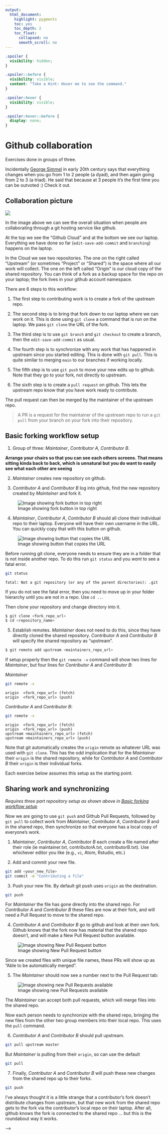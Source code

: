 ```yaml
---
output:
  html_document:
    highlight: pygments
    toc: yes
    toc_depth: 2
    toc_float:
      collapsed: no
      smooth_scroll: no
---
```


```css
.spoiler {
  visibility: hidden;
}

.spoiler::before {
  visibility: visible;
  content: "Take a Hint: Hover me to see the command."
}

.spoiler:hover {
  visibility: visible;
}

.spoiler:hover::before {
  display: none;
}
```

# Github collaboration {#sec-github-collaboration}

Exercises done in groups of three. 

Incidentally [George Simmel](http://socio.ch/sim/work.htm) in early 20th century says that everything changes when you go from 1 to 2 people (a dyad), and then again going from 2 to 3 (a triad). He said that because at 3 people it's the first time you can be outvoted :) Check it out.

## Collaboration picture

![](images/Git-MovingStuffAround.png)

In the image above we can see the overall situation when people are collaborating through a git hosting service like github.

At the top we see the "Github Cloud" and at the bottom we see our laptop.  Everything we have done so far (`edit-save-add-commit` and `branching`) happens on the laptop.

In the Cloud we see two repositories.  The one on the right called "Upstream" (or sometimes "Project" or "Shared") is the space where all our work will collect.  The one on the left called "Origin" is our cloud copy of the shared repository.  You can think of a fork as a backup space for the repo on your laptop; the fork lives in your github account namespace.

There are 6 steps to this workflow:

1. The first step to contributing work is to create a fork of the upstream repo.

2. The second step is to bring that fork down to our laptop where we can work on it.  This is done using `git clone` a command that is run on the laptop.  We pass `git clone` the URL of the fork.

3. The third step is to use `git branch` and `git checkout` to create a branch, then the `edit-save-add-commit` as usual.  

4. The fourth step is to synchronize with any work that has happened in upstream since you started editing. This is done with `git pull`. This is quite similar to merging `main` to our branches if working locally.

5. The fifth step is to use `git push` to move your new edits up to github.  Note that they go to your fork, not directly to upstream.

6. The sixth step is to create a `pull request` on github.  This lets the upstream repo know that you have work ready to contribute. 

The pull request can then be merged by the maintainer of the upstream repo. 

> A PR is a request for the maintainer of the upstream repo to run a `git pull` from your branch on your fork into their repository.


## Basic forking workflow setup

1.  Group of three: *Maintainer*, *Contributor A*, *Contributor B*.

**Arrange your chairs so that you can see each others screens. That means sitting kinda back to back, which is unnatural but you do want to easily see what each other are seeing**

2.  *Maintainer* creates new repository on github.

3.  *Contributor A* and *Contributor B* log into github, find the new repository created by *Maintainer* and fork it.

![Image showing fork button in top right](images/fork_button.png)

4.  *Maintainer*, *Contributor A*, *Contributor B* should all clone their individual repo to their laptop. Everyone will have their own username in the URL. You can quickly copy that with this button on github.

![Image showing button that copies the URL](images/clone_repo.png)

Before running git clone, everyone needs to ensure they are in a folder that is not inside another repo. To do this run `git status` and you *want* to see a fatal error.

``` sh
git status
```

    fatal: Not a git repository (or any of the parent directories): .git

If you do not see the fatal error, then you need to move up in your folder hierarchy until you are not in a repo. Use `cd ..`.

Then clone your repository and change directory into it.

::: spoiler
``` sh
$ git clone <fork_repo_url>
$ cd <repository_name>
```
:::

5.  Establish remotes. *Maintainer* does not need to do this, since they have directly cloned the shared repository. *Contributor A* and *Contributor B* will specify the shared repository as "upstream".

::: spoiler
``` sh
$ git remote add upstream <maintainers_repo_url>
```
:::

If setup properly then the `git remote -v` command will show two lines for *Maintainer*, but four lines for *Contributor A* and *Contributor B*:

*Maintainer*

``` sh
git remote -v
```

    origin  <fork_repo_url> (fetch)
    origin  <fork_repo_url> (push)

*Contributor A* and *Contributor B*:

``` sh
git remote -v
```

    origin  <fork_repo_url> (fetch)
    origin  <fork_repo_url> (push)
    upstream <maintainers_repo_url> (fetch)
    upstream <maintainers_repo_url> (push)

Note that git automatically creates the `origin` remote as whatever URL was used with `git clone`. This has the odd implication that for the *Maintainer* their `origin` is the shared repository, while for *Contributor A* and *Contributor B* their `origin` is their individual forks.

Each exercise below assumes this setup as the starting point.

## Sharing work and synchronizing

*Requires three part repository setup as shown above in [Basic forking workflow setup](#basic_forking_workflow_setup)*

Now we are going to use `git push` and Github Pull Requests, followed by `git pull` to collect work from *Maintainer*, *Contributor A*, *Contributor B* and in the shared repo, then synchronize so that everyone has a local copy of everyone's work.

1.  *Maintainer*, *Contributor A*, *Contributor B* each create a file named after their role (ie maintainer.txt, contributorA.txt, contributorB.txt). Use whichever editor you like (e.g., `vi`, Atom, Rstudio, etc.)

2.  Add and commit your new file.

::: spoiler
``` sh
git add <your_new_file>
git commit -m "Contributing a file"
```
:::

3.  Push your new file. By default git push uses `origin` as the destination.

::: spoiler
``` sh
git push
```
:::

For *Maintainer* the file has gone directly into the shared repo. For *Contributor A* and *Contributor B* these files are now at their fork, and will need a Pull Request to move to the shared repo.

4.  *Contributor A* and *Contributor B* go to github and look at their own fork. Github knows that the fork now has material that the shared repo doesn't, and will make a New Pull Request button available.

![Image showing New Pull Request button](images/new_pr_button.png)

Since we created files with unique file names, these PRs will show up as "Able to be automatically merged".

5.  The *Maintainer* should now see a number next to the Pull Request tab:

![Image showing new Pull Requests available](images/new_pr_available.png)

The *Maintainer* can accept both pull requests, which will merge files into the shared repo.

Now each person needs to synchronize with the shared repo, bringing the new files from the other two group members into their local repo. This uses the `pull` command.

6.  *Contributor A* and *Contributor B* should pull upstream.

::: spoiler
``` sh
git pull upstream master
```
:::

But *Maintainer* is pulling from their `origin`, so can use the default

::: spoiler
``` sh
git pull
```
:::

7.  Finally, *Contributor A* and *Contributor B* will push these new changes from the shared repo up to their forks.

::: spoiler
``` sh
git push
```
:::

I've always thought it is a little strange that a contributor's fork doesn't distribute changes from upstream, but that new work from the shared repo gets to the fork via the contributor's local repo on their laptop. After all, github knows the fork is connected to the shared repo ... but this is the roundabout way it works.

<!-- ## Generate merge conflict -->

<!-- (If starting here, confirm that your Group of three has the setup in [Basic forking workflow setup](#basic_forking_workflow_setup) as the starting point.) -->

<!-- The point of this exercise is to intentionally create conflicts in editing, to demonstrate how they show up in Pull Requests. -->

<!-- 1.  *Maintainer* should create, add, commit, and push a file called `animals.txt` with this content: -->

<!-- ```{=html} -->
<!-- <!-- --> -->
<!-- ``` -->
<!--     lion -->
<!--     tiger -->
<!--     leopard -->
<!--     turtle -->

<!-- 3.  *Contributor A* and *Contributor B* should synchronize to receive this file. -->

<!-- ::: spoiler -->
<!-- ``` sh -->
<!-- git pull upstream master -->
<!-- ``` -->
<!-- ::: -->

<!-- 4.  *Contributor A* and *Contributor B* each edit the file by adding a different color to the first line in the `animals.txt` (so it reads `lion red` or `lion green`). They add, commit, push to their forks. *Note that these edits are incompatible, so they will generate a conflict when we try to merge them below* -->

<!-- 5.  *Contributor A* and *Contributor B* should then go to github and look at their forks. They should create a pull request by hitting the 'New Pull Request' button. Note that the pull request will not say "Able to automatically merge" but create the PR anyway. -->

<!-- 6.  With everyone looking at *Maintainer*'s computer, *Maintainer* should refresh the github page for the shared repository and will see two pull-requests in the pull-request tab. Accept each one, resolving any conflicts that emerge. -->

<!-- They can choose whatever contributions they want (the original line, the line with the color from *Contributor B* or the line with the color from *Contributor A*); however the file is after removing the `<<<<<` `========` and `>>>>>>` lines will be what is in the shared repository. -->

<!-- 6.  Each person should then synchronize. For *Maintainer* that just means `git pull` (since they have a direct clone of upstream). For *Contributor B* and *Contributor A* they have to first get the changes in upstream, then push them to their fork. -->

<!-- ::: spoiler -->
<!-- ``` sh -->
<!-- $ git pull upstream master -->
<!-- $ git push -->
<!-- ``` -->
<!-- ::: -->

<!-- # Once more, but with branches -->

<!-- In the exercises above all the work was on the `master` branch. That was to keep things simple, but in reality new work should always be on a branch, usually called a (short-lived) "feature branch". Pull requests then come from the feature branch to the master branch on the shared repo. This is also true for *Maintainer* as well as *Contributor A* and *Contributor B*, the only difference for the *Maintainer* is that their pull request is from a branch inside the shared repo, while the *Contributor A* and *Contributor B* is from a branch in a different repository. -->

<!-- (If starting here, confirm that your Group of three has the setup in [Basic forking workflow setup](#basic_forking_workflow_setup) as the starting point.) -->

<!-- 1.  On local, create a branch (`for-pull-request`) -->

<!-- ::: spoiler -->
<!-- ``` sh -->
<!-- $ git checkout -b for-pull-request -->
<!-- Switched to a new branch 'for-pull-request' -->
<!-- ``` -->
<!-- ::: -->

<!-- 2.  Edit a file named after your role (ie "maintainer.txt", "contributorA.txt", or "contributorB.txt"), add, commit. -->

<!-- ::: spoiler -->
<!-- ``` sh -->
<!-- git add <your file> -->
<!-- git commit -m "Edit to send via pull request" -->
<!-- ``` -->
<!-- ::: -->

<!-- 3.  Push the branch to origin (`git push` will fail but the error message will show you a command that will run). Note that is the fork for *Contributor A* and *Contributor B* but the shared repo for *Maintainer*, but called `origin` for everyone. -->

<!-- ::: spoiler -->
<!-- ``` sh -->
<!-- $ git push -->
<!-- ``` -->

<!--     fatal: The current branch for-pull-request has no upstream branch. -->
<!--     To push the current branch and set the remote as upstream, use -->

<!--         git push --set-upstream origin for-pull-request -->

<!-- Copy the `--set-upstream` line and execute. Note that the "upstream" here has nothing to do with the "upstream" remote (which is a name for the shared repo). Here it means "which remote should be connected to this branch" and almost always that is going to be an identically named branch in `origin`. -->

<!-- ``` sh -->
<!-- $git push --set-upstream origin for-pull-request -->
<!-- ``` -->

<!--     Total 0 (delta 0), reused 0 (delta 0) -->
<!--     remote:  -->
<!--     remote: Create a pull request for 'for-pull-request' on GitHub by visiting: -->
<!--     remote:      https://github.com/jameshowison/pp2019_pr_owner/pull/new/for-pull-request -->
<!--     remote:  -->
<!--     To https://github.com/jameshowison/pp2019_pr_owner.git -->
<!--      * [new branch]      for-pull-request -> for-pull-request -->
<!--     Branch for-pull-request set up to track remote branch for-pull-request from origin. -->
<!-- ::: -->

<!-- 4.  On github, make sure you are looking at the new branch (by choosing it from drop down menu) and open a PR from the new branch to `master` on the shared repo. All should do this (*Maintainer*, *Contributor A*, and *Contributor B*). -->

<!-- ![Image of drop down menu for branches, shows for-pull-request and master](images/selecting_branch_on_github.png) -->

<!-- ![New Pull Request button](images/new_pr_button.png) -->

<!-- ![Create PR screen](images/create_pr_screen.png) -->

<!-- 5.  *Maintainer* can then accept all three PRs on github. -->

<!-- ::: spoiler -->
<!-- ![Image of accepting PR](images/merge_pr.png) -->
<!-- ::: -->

<!-- 6.  For all three, *Maintainer*, *Contributor A*, and *Contributor B*, back on local, switch to master. -->

<!-- ::: spoiler -->
<!-- ``` sh -->
<!-- $ git checkout master -->
<!-- Switched to branch 'master' -->
<!-- Your branch is up-to-date with 'origin/master'. -->
<!-- ``` -->
<!-- ::: -->

<!-- 7.  Pull changes. -->

<!--     <div class="spoiler"> -->

<!-- ``` sh -->
<!-- git pull -->
<!-- ``` -->

<!-- remote: Enumerating objects: 1, done. remote: Counting objects: 100% (1/1), done. remote: Total 1 (delta 0), reused 0 (delta 0), pack-reused 0 Unpacking objects: 100% (1/1), done. From https://github.com/jameshowison/pp2019_pr_owner 36cd034..6d0673d master -\> origin/master Updating 36cd034..6d0673d Fast-forward README.md \| 1 + 1 file changed, 1 insertion(+) \$ git status On branch master Your branch is up-to-date with 'origin/master'. -->

<!-- nothing to commit, working tree clean -->

<!--     </div> -->

<!--     8. Delete the branch locally and on github -->

<!--     <div class="spoiler"> -->
<!--     ```sh -->
<!--     $ git branch -d for-pull-request -->
<!--     Deleted branch for-pull-request (was 01541c3). -->
<!--     $git push origin --delete for-pull-request -->
<!--     To https://github.com/jameshowison/pp2019_pr_owner.git -->
<!--      - [deleted]         for-pull-request -->

<!-- # Tags -->

<!-- Tags help identify important points in the version history. They are also used for releases on github. They point to a specific commit, but are human readable, rather than the hash. So they are like a bookmark which brings you directly to a specific point in the repo history. -->

<!-- Your task is to create three tags, `tag-animals`, `tag-colors`, `tag-noises` which reflect the merge points of different branches. -->

<!-- 1.  Have *Maintainer* create a repository, and start with the file having only animals. -->
<!-- 2.  *Maintainer* tag repo with `tag-animals` -->
<!-- 3.  *Contributor A* create a branch `colors-for-tag`. *Contributor B* and *Maintainer* contribute to that branch (`lion yellow`) via pull requests. -->
<!-- 4.  *Contributor A* merge `colors-for-tag` branch to master, than tag master as `tag-colors`. -->
<!-- 5.  *Contributor B* create branch `noises-for-tag`. *Contributor A* and *Maintainer* contribute to that branch as well. (`lion yellow roar`) -->
<!-- 6.  *Contributor B* merges that branch to master, then tag master as `tag-noises`. Others update. -->

<!-- Look at the history via `git log`: -->

<!-- ``` sh -->
<!-- git log --oneline --abbrev-commit --all --graph --decorate --color -->
<!-- ``` -->

<!-- To see the status of the repo at a tag, you can use -->

<!-- ``` sh -->
<!-- git checkout <tag_name> -->
<!-- ``` -->

<!-- You'll see a message about a "Detached HEAD" which sounds awful but actually means that Git wouldn't know where to put any new commits you make (since new commits are given HEAD as the parent). So tags are mostly used for read-only inspection of code at a particular point in history. -->

<!-- # Split a pull request -->

<!-- Here the scenario is that you've created a pull request but it hasn't yet been accepted. -->

<!-- If you add additional commits to that branch then they will get added to the pull request. Remember, a pull request says, "Please come to this repo and get everything on this branch." So it's not the same as puttings some commits in a zip file and mailing them, it's more like puttings things into a particular spot (like a mailbox or deaddrop in a spy movie), and telling people to pick them up from there. -->

<!-- So you can always add additional things before the person comes to pick them up. This is useful because if there is a conversation around the pull request then you can easily update things. For example, if someone said "Please fix a typo or pull from upstream before we consider your pull request," you'd be able to do so without opening another PR (just add, commit, push to your branch on your fork and the PR is updated). -->

<!-- However, it is an issue if you *accidentally* add new commits to a branch before a pull request is accepted. Now your pull request has two sets of commits: the first set you meant to include and the second set you didn't. This mistake is particularly easy to make if you are developing on the `master` branch in your fork (which you shouldn't do), but also happens if you are have more than one contribution that you are working on, as when you are doing something else while waiting for a PR to be accepted. If you've accidentally added too many files to your pull request---something that is easy to do if you use `git add *` or some variant---you'll also find yourself needing to remove content from your PR. -->

<!-- First, take a look at this in the Learning Git Visualizer, I have created a level called [Split Pull Request](https://learngitbranching.js.org/?gist_level_id=f7b4b63960ed80fa9a76728d853f2546). -->

<!-- ## Split before submit -->

<!-- Things would be better if you had created a new branch for the first set of commits, then a second branch for your second set of commits, never adding either set to your master branch and following the "always work on a (short-lived) feature branch" rule. Then each set of commits would be "sent" through a different pull request. -->

<!--             / Branch for first set. -->
<!--            / -->
<!--     master - -->
<!--             \ -->
<!--              \ Branch for second set -->

<!-- The grey sections below are commands, the white is output. -->

<!-- ``` sh -->
<!-- This is a git command that you should copy -->
<!-- ``` -->

<!--     This is output. -->

<!-- Below, I make a new repo, create a README file and make a commit, and edit it once making another commit: -->

<!-- ``` sh -->
<!-- git init -->
<!-- ``` -->

<!--     Initialized empty Git repository in /Users/howison/Documents/UTexas/Courses/PeerProduction/practice/.git/ -->

<!-- ``` sh -->
<!-- touch README -->
<!-- ``` -->

<!-- ``` sh -->
<!-- git add README -->
<!-- ``` -->

<!-- ``` sh -->
<!-- git commit -m "Adding readme" -->
<!-- ``` -->

<!--     [master (root-commit) d5eb1e8] Adding readme -->
<!--      1 file changed, 1 insertion(+) -->
<!--      create mode 100644 README -->

<!-- ``` sh -->
<!-- git log --oneline --abbrev-commit --all --graph --decorate --color -->
<!-- ``` -->

<!--     * d5eb1e8 (HEAD -> master) Adding readme -->

<!-- So now we have a single commit on a single branch `master`. To create a new file we can use `touch` (which creates an empty file here, but that's ok). -->

<!-- ``` sh -->
<!-- touch master2 -->
<!-- ``` -->

<!-- ``` sh -->
<!-- git add master2 -->
<!-- ``` -->

<!-- ``` sh -->
<!-- git commit -m "add master2" -->
<!-- ``` -->

<!--     [master 749454e] add master2 -->
<!--      1 file changed, 2 insertions(+) -->
<!--     git log --oneline --abbrev-commit --all --graph --decorate --color -->
<!--     * 749454e (HEAD -> master) add master2 -->
<!--     * d5eb1e8 Adding readme -->

<!-- Now we have added a commit on `master` so the `HEAD -> master` shows the 'tip' of the master branch. -->

<!-- Now we can create the feature branch (`first_set_branch`) for the first set and look at the commits we've made. Using `git checkout` with `-b` creates a new branch: -->

<!-- ``` sh -->
<!-- git checkout -b first_set_branch -->
<!-- ``` -->

<!--     Switched to a new branch 'first_set_branch' -->

<!-- ``` sh -->
<!-- touch first_set_file -->
<!-- ``` -->

<!-- ``` sh -->
<!-- git add first_set_file -->
<!-- ``` -->

<!-- ``` sh -->
<!-- git commit -m "first set edit" -->
<!-- ``` -->

<!--     [first_set_branch d71ade9] first set edit -->
<!--      1 file changed, 1 insertion(+) -->
<!--      create mode 100644 first_set_file -->

<!-- ``` sh -->
<!-- git log --oneline --abbrev-commit --all --graph --decorate --color -->
<!-- ``` -->

<!--     * d71ade9 (HEAD -> first_set_branch) first set edit -->
<!--     * 749454e (master) add master2 -->
<!--     * d5eb1e8 Adding readme -->

<!-- Now we can see that we have two branches `(master)` and `first_set_branch`. `HEAD` shows us that we are currently in the `first_set_branch` branch. -->

<!-- Now we're going to change back to master. -->

<!-- ``` sh -->
<!-- git checkout master -->
<!-- ``` -->

<!--     Switched to branch 'master' -->

<!-- ``` sh -->
<!-- git log --oneline --abbrev-commit --all --graph --decorate --color -->
<!-- ``` -->

<!--     * d71ade9 (first_set_branch) first set edit -->
<!--     * 749454e (HEAD -> master) add master2 -->
<!--     * d5eb1e8 Adding readme -->

<!-- See how the `HEAD` changed, showing us that we're looking at the master branch. Notice also that there is a commit (`d71ade9`) that isn't in `master`. -->

<!-- Now we can create the second branch: -->

<!-- ``` sh -->
<!-- git checkout -b second_set_branch -->
<!-- ``` -->

<!--     Switched to a new branch 'second_set_branch' -->

<!-- ``` sh -->
<!-- touch second_set_file -->
<!-- ``` -->

<!-- ``` sh -->
<!-- git add second_set_file -->
<!-- ``` -->

<!-- ``` sh -->
<!-- git commit -m "first edit in second set" -->
<!-- ``` -->

<!--     [second_set_branch 9dc0a23] first edit in second set -->
<!--      1 file changed, 1 insertion(+) -->
<!--      create mode 100644 second_set_file -->

<!-- ``` sh -->
<!-- git log --oneline --abbrev-commit --all --graph --decorate --color -->
<!-- ``` -->

<!--     * 9dc0a23 (HEAD -> second_set_branch) first edit in second set -->
<!--     | * d71ade9 (first_set_branch) first set edit -->
<!--     |/   -->
<!--     * 749454e (master) add master2 -->
<!--     * d5eb1e8 Adding readme -->

<!-- Now the visualization has changed a bit. We can see that there are two branches that "come off" head after `749454e`. We can work independently, and could create pull requests for each branch separately. We are still on the second set's branch, let's add a second file to it: -->

<!-- ``` sh -->
<!-- touch second_set_file2 -->
<!-- ``` -->

<!-- ``` sh -->
<!-- git add second_set_file2 -->
<!-- ``` -->

<!-- ``` sh -->
<!-- git commit -m "added to second set" -->
<!-- ``` -->

<!--     [second_set_branch 04d6967] added to second set -->
<!--      1 file changed, 1 insertion(+) -->
<!--      create mode 100644 second_set_file2 -->

<!-- ``` sh -->
<!-- git log --oneline --abbrev-commit --all --graph --decorate --color -->
<!-- ``` -->

<!--     * 04d6967 (HEAD -> second_set_branch) added to second set -->
<!--     * 9dc0a23 first edit in second set -->
<!--     | * d71ade9 (first_set_branch) first set edit -->
<!--     |/   -->
<!--     * 749454e (master) add master2 -->
<!--     * d5eb1e8 Adding readme -->

<!-- And just for fun swap back to the first branch and add a second file there: -->

<!-- ``` sh -->
<!-- git checkout first_set_branch -->
<!-- ``` -->

<!--     Switched to branch 'first_set_branch' -->
<!--     git log --oneline --abbrev-commit --all --graph --decorate --color -->
<!--     * 04d6967 (second_set_branch) added to second set -->
<!--     * 9dc0a23 first edit in second set -->
<!--     | * d71ade9 (HEAD -> first_set_branch) first set edit -->
<!--     |/   -->
<!--     * 749454e (master) add master2 -->
<!--     * d5eb1e8 Adding readme -->

<!-- ``` sh -->
<!-- touch first_set_file2 -->
<!-- ``` -->

<!-- ``` sh -->
<!-- git add first_set_file2 -->
<!-- ``` -->

<!-- ``` sh -->
<!-- git commit -m "added second file to first set" -->
<!-- ``` -->

<!--     [first_set_branch b74cb32] added second file to first set -->
<!--      1 file changed, 1 insertion(+) -->
<!--      create mode 100644 first_set_file2 -->

<!-- ``` sh -->
<!-- git add first_set_file2 -->
<!-- ``` -->

<!-- ``` sh -->
<!-- git log --oneline --abbrev-commit --all --graph --decorate --color -->
<!-- ``` -->

<!--     * b74cb32 (HEAD -> first_set_branch) added second file to first set -->
<!--     * d71ade9 first set edit -->
<!--     | * 04d6967 (second_set_branch) added to second set -->
<!--     | * 9dc0a23 first edit in second set -->
<!--     |/   -->
<!--     * 749454e (master) add master2 -->
<!--     * d5eb1e8 Adding readme -->

<!-- Now the branching in this in-terminal visualization is a bit clearer. -->

<!-- Ok, so this is the right way to do it: with each file/commit on the correct branch (and thus separate PRs). -->

<!-- ## Recover via splitting a PR -->

<!-- Pretend we had never made the two additional branches but made those commits all on the master branch. Then if a pull request opened after the first set of files `51f2622` was never accepted, our second set would have just piled on top and been added to the pull request. -->

<!--     git log --oneline --abbrev-commit --all --graph --decorate --color -->
<!--     * b5d4aff (HEAD -> master) added to second set -->
<!--     * dfa98b0 first edit in second set -->
<!--     * 43bc368 added second file to first set -->
<!--     * 51f2622 first set edit -->
<!--     * f945961 add master2 -->
<!--     * 367e25a Adding readme -->

<!-- The problem here is that the top two commits (reading downward) are on `master` and should be on `second_set_branch` and the third and fourth commits are on `master` and should be on `first_set_branch`. -->

<!-- So our challenge is to make this linear setup look like our branched setup above. There are a few routes we can take. -->

<!-- First we're going to use the ability to create a new branch from an earlier point in history. By default `git checkout -b newbranch` will branch from the current HEAD, but we can tell it to branch earlier. So first we're going to create our two branches as though we'd done it before we started working, which is when HEAD was at `f945961`. -->

<!-- ``` sh -->
<!-- git checkout -b first_set_branch f945961 -->
<!-- ``` -->

<!--     Switched to a new branch 'first_set_branch' -->

<!-- ``` sh -->
<!-- git log --oneline --abbrev-commit --all --graph --decorate --color -->
<!-- ``` -->

<!--     * b5d4aff (master) added to second set -->
<!--     * dfa98b0 first edit in second set -->
<!--     * 43bc368 added second file to first set -->
<!--     * 51f2622 first set edit -->
<!--     * f945961 (HEAD -> first_set_branch) add master2 -->
<!--     * 367e25a Adding readme -->

<!-- So now we can see `(HEAD -> first_set_branch)` at `f945961` as the branching point for first_set_branch. However the commits we need on that branch are not on it, we need to bring them over from `master`. -->

<!-- We can do that using `git cherry-pick` pointing to each of the two commits we want to bring over. Below we can see (moving up the left) that we have a `first_set_branch` which has both of our needed commits. Note that this doesn't \``move'' them from the`master\` branch, but creates new commits with the same content. -->

<!-- ``` sh -->
<!-- git cherry-pick 51f2622 -->
<!-- ``` -->

<!--     [first_set_branch ef2a3ee] first set edit -->
<!--      Date: Tue Apr 10 17:42:47 2018 -0500 -->
<!--      1 file changed, 1 insertion(+) -->
<!--      create mode 100644 first_set_file -->

<!-- ``` sh -->
<!-- git log --oneline --abbrev-commit --all --graph --decorate --color -->
<!-- ``` -->

<!--     * ef2a3ee (HEAD -> first_set_branch) first set edit -->
<!--     | * b5d4aff (master) added to second set -->
<!--     | * dfa98b0 first edit in second set -->
<!--     | * 43bc368 added second file to first set -->
<!--     | * 51f2622 first set edit -->
<!--     |/   -->
<!--     * f945961 add master2 -->
<!--     * 367e25a Adding readme -->

<!-- ``` sh -->
<!-- git cherry-pick 43bc368 -->
<!-- ``` -->

<!--     [first_set_branch 9f2b69a] added second file to first set -->
<!--      Date: Tue Apr 10 17:43:07 2018 -0500 -->
<!--      1 file changed, 1 insertion(+) -->
<!--      create mode 100644 first_set_file2 -->

<!-- ``` sh -->
<!-- git log --oneline --abbrev-commit --all --graph --decorate --color -->
<!-- ``` -->

<!--     * 9f2b69a (HEAD -> first_set_branch) added second file to first set -->
<!--     * ef2a3ee first set edit -->
<!--     | * b5d4aff (master) added to second set -->
<!--     | * dfa98b0 first edit in second set -->
<!--     | * 43bc368 added second file to first set -->
<!--     | * 51f2622 first set edit -->
<!--     |/   -->
<!--     * f945961 add master2 -->
<!--     * 367e25a Adding readme -->

<!-- So that's good, because now we have the right commits on `first_set_branch`. (We also have them on master, but that's not a problem as we'd be making our pull request from `first_set_branch` not from master.) -->

<!-- We can do the same thing to create our separate `second_set_branch`, starting by pointing back at the same branching point: -->

<!--     git checkout -b second_set_branch f945961 -->

<!--     Switched to a new branch 'second_set_branch' -->

<!-- ``` sh -->
<!-- git log --oneline --abbrev-commit --all --graph --decorate --color -->
<!-- ``` -->

<!--     * 9f2b69a (first_set_branch) added second file to first set -->
<!--     * ef2a3ee first set edit -->
<!--     | * b5d4aff (master) added to second set -->
<!--     | * dfa98b0 first edit in second set -->
<!--     | * 43bc368 added second file to first set -->
<!--     | * 51f2622 first set edit -->
<!--     |/   -->
<!--     * f945961 (HEAD -> second_set_branch) add master2 -->
<!--     * 367e25a Adding readme -->

<!-- ``` sh -->
<!-- git cherry-pick dfa98b0 -->
<!-- ``` -->

<!--     [second_set_branch 0d8e90d] first edit in second set -->
<!--      Date: Tue Apr 10 17:43:35 2018 -0500 -->
<!--      1 file changed, 1 insertion(+) -->
<!--      create mode 100644 second_set_file -->

<!-- ``` sh -->
<!-- git cherry-pick b5d4aff -->
<!-- ``` -->

<!--     [second_set_branch 0841579] added to second set -->
<!--      Date: Tue Apr 10 17:43:57 2018 -0500 -->
<!--      1 file changed, 1 insertion(+) -->
<!--      create mode 100644 second_set_file2 -->

<!-- ``` sh -->
<!-- git log --oneline --abbrev-commit --all --graph --decorate --color -->
<!-- ``` -->

<!--     * 0841579 (HEAD -> second_set_branch) added to second set -->
<!--     * 0d8e90d first edit in second set -->
<!--     | * 9f2b69a (first_set_branch) added second file to first set -->
<!--     | * ef2a3ee first set edit -->
<!--     |/   -->
<!--     | * b5d4aff (master) added to second set -->
<!--     | * dfa98b0 first edit in second set -->
<!--     | * 43bc368 added second file to first set -->
<!--     | * 51f2622 first set edit -->
<!--     |/   -->
<!--     * f945961 add master2 -->
<!--     * 367e25a Adding readme -->

<!-- So now we show three branches coming off at `f945961`: `master`, `first_set_branch`, and `second_set_branch`. Each of first_set_branch and second_set_branch have just the commits and files that they should: -->

<!-- ``` sh -->
<!-- git branch -->
<!-- ``` -->

<!--       first_set_branch -->
<!--       master -->
<!--     * second_set_branch -->

<!-- ``` sh -->
<!-- ls -->
<!-- ``` -->

<!--     README           second_set_file  second_set_file2 -->

<!-- ``` sh -->
<!-- git checkout first_set_branch -->
<!-- ``` -->

<!--     Switched to branch 'first_set_branch' -->

<!-- ``` sh -->
<!-- ls -->
<!-- ``` -->

<!--     README          first_set_file  first_set_file2 -->

<!-- So now if we create pull requests from each of those branches, they'll contain just the content we wanted in each of them. Hurray! -->

<!-- ### Exercise: -->

<!-- Groups of 3. Nominate *Maintainer*, *Contributor A*, and *Contributor B*. -->

<!-- 1.  *Maintainer* creates a repo on Github. -->
<!-- 2.  *Maintainer* adds 2 commits and pushes. -->
<!-- 3.  *Contributor A* and *Contributor B* fork and clone (and add upstream). -->
<!-- 4.  *Contributor A* and *Contributor B* create a feature branch called \`will_need_split. -->
<!-- 5.  *Contributor A* and *Contributor B* add four commits of four files on `will_need_split` -->
<!-- 6.  *Contributor A* and *Contributor B* create a pull request to `upstream` from their `will_need_split` branch (including all four commits). -->
<!-- 7.  *Maintainer* rejects the pull request, closing it and commenting "please split this up" (and direct which files go together, probably 2 in each.) -->
<!-- 8.  *Contributor A* and *Contributor B* follow procedure above to end up with two new branches `split_branch_1` and `split_branch_2` send through separate pull requests with only the right commits/files in them. -->
<!-- 9.  *Maintainer* eventually accepts each of the four split up pull requests. -->

<!-- ### Dealing with remaining commits -->

<!-- Now we just have to consider what to do about the additional commits on `master`. This is going to depend on a few things. Do you have additional commits on `master` that you haven't distributed among new branches? Do you want `master` to exactly reflect the history of `master` on `upstream`? How tolerant are you of "messy history"? It's also going to depend on whether `master` had been pushed up and whether others might have built on top of it. -->

<!-- There are many options, here are two: -->

<!-- 1.  Revert the commits that you "moved" to the branches. `git revert` creates "opposite" commits, that undo any changes. So if you lay a revert commit on top of a commit then the content is as though the commit was never made. -->
<!-- 2.  Using `git reset -hard`, create a new branch from your branching point, then rename it to `master`, orphaning your current master. -->

<!-- #### Using revert -->

<!-- First I created a copy of the repo, `practice_split_revert/`, so I could show both options. Then I switched to the `master` branch in that copy. -->

<!-- ``` sh -->
<!-- cd .. -->
<!-- ``` -->

<!-- ``` sh -->
<!-- cp -r practice_split practice_split_revert -->
<!-- ``` -->

<!-- ``` sh -->
<!-- cd practice_split_revert/ -->
<!-- ``` -->

<!-- ``` sh -->
<!-- git branch -->
<!-- ``` -->

<!--     * first_set_branch -->
<!--       master -->
<!--       second_set_branch -->

<!-- ``` sh -->
<!-- git checkout master -->
<!-- ``` -->

<!--     Switched to branch 'master' -->

<!-- ``` sh -->
<!-- git branch -->
<!--   first_set_branch -->
<!-- * master -->
<!--   second_set_branch -->
<!-- ``` -->

<!-- ``` sh -->
<!-- git log --oneline --abbrev-commit --all --graph --decorate --color -->
<!-- ``` -->

<!--     * 0841579 (second_set_branch) added to second set -->
<!--     * 0d8e90d first edit in second set -->
<!--     | * 9f2b69a (first_set_branch) added second file to first set -->
<!--     | * ef2a3ee first set edit -->
<!--     |/   -->
<!--     | * b5d4aff (HEAD -> master) added to second set -->
<!--     | * dfa98b0 first edit in second set -->
<!--     | * 43bc368 added second file to first set -->
<!--     | * 51f2622 first set edit -->
<!--     |/   -->
<!--     * f945961 add master2 -->
<!--     * 367e25a Adding readme -->

<!-- Then I used a range expression (the `..`) with revert to revert the set of four commits on `master`. Note that the double dot range syntax used like this is left exclusive (i.e. you have to go back one further than the first you want). I also had to provide four commit messages, one for each of the reverting commits. -->

<!--     git revert f945961..b5d4aff -->

<!--     [master afcee46] Revert "added to second set" -->
<!--      1 file changed, 1 deletion(-) -->
<!--      delete mode 100644 second_set_file2 -->
<!--     [master 45731a7] Revert "first edit in second set" -->
<!--      1 file changed, 1 deletion(-) -->
<!--      delete mode 100644 second_set_file -->
<!--     [master 302d9de] Revert "added second file to first set" -->
<!--      1 file changed, 1 deletion(-) -->
<!--      delete mode 100644 first_set_file2 -->
<!--     [master 0e022e3] Revert "first set edit" -->
<!--      1 file changed, 1 deletion(-) -->
<!--      delete mode 100644 first_set_file -->

<!-- ``` sh -->
<!-- git log --oneline --abbrev-commit --all --graph --decorate --color -->
<!-- ``` -->

<!--     * 0e022e3 (HEAD -> master) Revert "first set edit" -->
<!--     * 302d9de Revert "added second file to first set" -->
<!--     * 45731a7 Revert "first edit in second set" -->
<!--     * afcee46 Revert "added to second set" -->
<!--     * b5d4aff added to second set -->
<!--     * dfa98b0 first edit in second set -->
<!--     * 43bc368 added second file to first set -->
<!--     * 51f2622 first set edit -->
<!--     | * 0841579 (second_set_branch) added to second set -->
<!--     | * 0d8e90d first edit in second set -->
<!--     |/   -->
<!--     | * 9f2b69a (first_set_branch) added second file to first set -->
<!--     | * ef2a3ee first set edit -->
<!--     |/   -->
<!--     * f945961 add master2 -->
<!--     * 367e25a Adding readme -->

<!-- ``` sh -->
<!-- ls -->
<!-- ``` -->

<!--     README -->

<!-- #### git reset --hard -->

<!-- Again, I create a copy of the repo, practice_split_reset_master: -->

<!-- ``` sh -->
<!-- cp -r practice_split practice_split_reset_master -->
<!-- ``` -->

<!-- ``` sh -->
<!-- cd practice_split_reset_master/ -->
<!-- ``` -->

<!-- ``` sh -->
<!-- git checkout master -->
<!-- ``` -->

<!--     Switched to branch 'master' -->

<!-- ``` sh -->
<!-- git log --oneline --abbrev-commit --all --graph --decorate --color -->
<!-- ``` -->

<!--     * 0841579 (second_set_branch) added to second set -->
<!--     * 0d8e90d first edit in second set -->
<!--     | * 9f2b69a (first_set_branch) added second file to first set -->
<!--     | * ef2a3ee first set edit -->
<!--     |/   -->
<!--     | * b5d4aff (HEAD -> master) added to second set -->
<!--     | * dfa98b0 first edit in second set -->
<!--     | * 43bc368 added second file to first set -->
<!--     | * 51f2622 first set edit -->
<!--     |/   -->
<!--     * f945961 add master2 -->
<!--     * 367e25a Adding readme -->

<!-- Now we use `git reset --hard` to force HEAD back to `f945961`. That disconnects the four unwanted commits (I *think* they aren't actually gone from .git folder yet, but they could be deleted any time as they aren't connected to anything.). -->

<!-- ``` sh -->
<!-- git reset --hard f945961 -->
<!-- ``` -->

<!--     HEAD is now at f945961 add master2 -->

<!-- ``` sh -->
<!-- git log --oneline --abbrev-commit --all --graph --decorate --color -->
<!-- ``` -->

<!-- ``` sh -->
<!-- * 0841579 (second_set_branch) added to second set -->
<!-- * 0d8e90d first edit in second set -->
<!-- | * 9f2b69a (first_set_branch) added second file to first set -->
<!-- | * ef2a3ee first set edit -->
<!-- |/   -->
<!-- * f945961 (HEAD -> master) add master2 -->
<!-- * 367e25a Adding readme -->
<!-- ``` -->

<!-- That seems neater, but keep in mind that if you'd pushed `master` to github while those commits were there, anyone else who had built on your repo would have lots of trouble. The `revert` approach goes for messier history, but has the advantage that it doesn't disconnect anyone else. -->

<!-- # Rebase for synchronizing work -->

<!-- When one is working on a problem, others may be working in parallel. And their parallel work may be finished before one's own work is. Thus the starting point for one person's work (branching point) can "go stale" making it harder to integrate. -->

<!-- While `git merge` and resolving syntax level conflicts can resolve some of this, it is often easier to understand and review work if it is presented as changes against an updated starting point. -->

<!-- As a concrete example imagine a project to build a dashboard. Imagine that you fork the repo in January to implement a new type of visualization (let's say a pie chart). You work on this during January and February, finally nailing it down at the start of March. Meanwhile, though, others in the project have spent February introducing a whole new way of accessing databases. By the time you make a pull request at the start of March things have changed a lot since you branched in January. -->

<!-- If you submit a PR without updating, the maintainers will likely ask you to update your branch to make it work with the new database system. -->

<!--     --January-|------February--------------|--March -->

<!--               __pie_chart_branch___________ -->
<!--              /                             \ -->
<!--     master--|--|-----------------------|----|------- -->
<!--                 \                     / -->
<!--                  \__new_database_____/ -->

<!-- First thing to do is to update your local repository with the changes from upstream. -->

<!-- ``` sh -->
<!-- git pull upstream master -->
<!-- ``` -->

<!-- Then you could try two options: -->

<!-- 1.  Either merge `master` into `pie_chart_branch` yourself -->
<!-- 2.  Rebase `pie_chart_branch` on master (as though `pie_chart_branch` was created in late February and you did all the work very quickly!) -->

<!-- Option 1 is possible, but often merging your work involves touching parts of the system you don't know what much about and is better left to the core developers. In addition, merging in this way leaves merge commit messages and some projects really don't like those because they make the history harder to read. -->

<!-- Option 2 is generally preferred, since it focuses on clear communication via PRs that are easier to read and review. -->

<!-- Option 2 is called `rebase` and is explained usefully at [this page from the EdX project](https://github.com/edx/edx-platform/wiki/How-to-Rebase-a-Pull-Request). As you rebase, you can also `squash` some of your commits (treat many commits as one) to make them easier to follow for those reviewing your pull request. See the link above for details. -->

<!-- # Removing something from history entirely. -->

<!-- The purpose of `git` is to retain all of your history, so that you can go back to any point in development and recover (as well as experiment while not breaking the mainline of development). Simultaneously when we are working in the open that means that anyone can view any file that was ever in a repository. With that in mind it is not too surprising that if you accidentally add something to git and then push it to github you can have trouble putting "the genie back in the bottle." -->

<!-- Let's say that we create a repo and add a README, then add a SPECIAL_SECRET file with the password "swordfish" in it. Note that I use `git add *` below which is a very common way to accidentally add a problematic file, try to get into the habit of adding files one by one. -->

<!--     SOI-A14570-Howison:PeerProduction howison$ cd practice_history_edit/ -->
<!--     git init -->
<!--     Initialized empty Git repository in /Users/howison/Documents/UTexas/Courses/PeerProduction/practice_history_edit/.git/ -->
<!--     vi README -->
<!--     git status -->
<!--     On branch master -->

<!--     No commits yet -->

<!--     Untracked files: -->
<!--       (use "git add <file>..." to include in what will be committed) -->

<!--             README -->

<!--     nothing added to commit but untracked files present (use "git add" to track) -->
<!--     git add README -->
<!--     git commit -m "now we have a README" -->
<!--     [master (root-commit) f4878b0] now we have a README -->
<!--      1 file changed, 1 insertion(+) -->
<!--      create mode 100644 README -->
<!--     vi SPECIAL_SECRET -->
<!--     git add * -->
<!--     git commit -m "whoops added secret" -->
<!--     [master 018f6b5] whoops added secret -->
<!--      1 file changed, 1 insertion(+) -->
<!--      create mode 100644 SPECIAL_SECRET -->
<!--     git log --oneline --abbrev-commit --all --graph --decorate --color -->
<!--     * 018f6b5 (HEAD -> master) whoops added secret -->
<!--     * f4878b0 now we have a README -->

<!-- Now I'll go ahead and make one more edit to README -->

<!--     vi README -->
<!--     git add READMEgit commit -m "README edit 2"[master 4d51f91] README edit 2 -->
<!--      1 file changed, 1 insertion(+) -->
<!--     git log --oneline --abbrev-commit --all --graph --decorate --color* 4d51f91 (HEAD -> master) README edit 2 -->
<!--     * 018f6b5 whoops added secret -->
<!--     * f4878b0 now we have a README -->
<!--     ls -->
<!--     README         SPECIAL_SECRET -->
<!--     cat SPECIAL_SECRET -->
<!--     swordfish -->

<!-- Ok, so we realize that the password file got into git and we swing into action and delete it from git. -->

<!--     git rm SPECIAL_SECRET -->
<!--     rm 'SPECIAL_SECRET' -->
<!--     git commit -m "phew removed it, or did we" -->
<!--     [master ff229ba] phew removed it, or did we -->
<!--      1 file changed, 1 deletion(-) -->
<!--      delete mode 100644 SPECIAL_SECRET -->
<!--     ls -->
<!--     README -->

<!-- So now the file is not there. Or rather it is not in our working directory. The problem is that it is still inside out `.git` folder and we can get it out easily. -->

<!--     git checkout HEAD~1 -->
<!--     Note: checking out 'HEAD~1'. -->

<!--     You are in 'detached HEAD' state. You can look around, make experimental -->
<!--     changes and commit them, and you can discard any commits you make in this -->
<!--     state without impacting any branches by performing another checkout. -->

<!--     If you want to create a new branch to retain commits you create, you may -->
<!--     do so (now or later) by using -b with the checkout command again. Example: -->

<!--       git checkout -b <new-branch-name> -->

<!--     HEAD is now at 4d51f91... README edit 2 -->
<!--     lsREADME         SPECIAL_SECRET -->
<!--     cat SPECIAL_SECRET -->
<!--     swordfish -->

<!-- Here I just used `git checkout HEAD~1` which goes one commit back in time, to before we deleted the SPECIAL_SECRET file. Even if we were far ahead, or over on other branches etc, I could always get back by asking to see the code just after the commit that added the file `git checkout 018f6b5` (btw, to get out of `DETACHED HEAD` state just checkout the branch again, we're working on master so it would be `git checkout master`). -->

<!-- So using `git rm` removes a file from the working directories but it doesn't remove it from the git history. And that's a sensible thing, usually you want to be able to go back in time. But sometimes you want to remove something from the history entirely. You can do that using the approaches outlined by Github here: [Removing sensitive data from a repository](https://help.github.com/articles/removing-sensitive-data-from-a-repository/) -->

<!-- The process is a bit complex (as it should be) but simplified with the `bfg` tool, as described at the link above. First you have to download the tool (which requires Java to run) then follow the instructions step by step. -->

<!-- Keep in mind that if you had pushed this sensitive info to a repo on github and others had then forked or cloned it then that info is not going to be deleted from the clones, so passwords should definitely be changed and you should ask everyone to delete forks/clones and start again. -->

<!-- THere are a set of approachs to avoid uploading sensitive data. A good starting point is discipline around using `.gitignore` which will prevent adding files that should not be added. Another approach is to become familar with using environment variables to hold secrets. This is an evolving area, so ask others how they handle secrets (usually access credentials) when using git. -->

<!-- # Undo almost anything -->

<!-- Undo is sort of the point of version control, but it can be complicated. Here's a useful blog entry: [How to undo almost anything with git](https://github.blog/2015-06-08-how-to-undo-almost-anything-with-git/) -->
